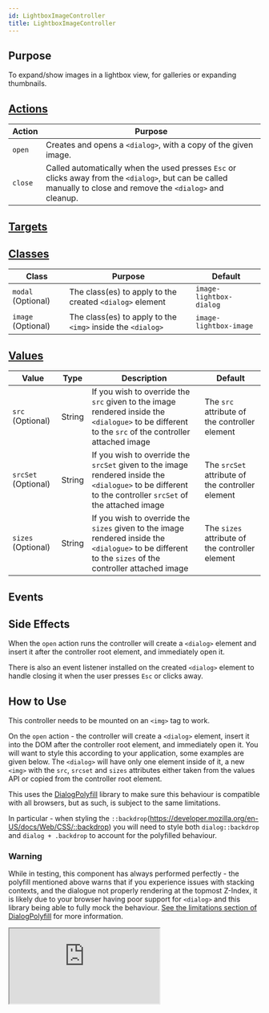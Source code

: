 ```yaml
---
id: LightboxImageController
title: LightboxImageController
---
```




## Purpose

To expand/show images in a lightbox view, for galleries or expanding thumbnails.


## [Actions](https://stimulus.hotwire.dev/reference/actions)

| Action | Purpose |
| --- | --- |
| `open` | Creates and opens a `<dialog>`, with a copy of the given image. |
| `close` | Called automatically when the used presses `Esc` or clicks away from the `<dialog>`, but can be called manually to close and remove the `<dialog>` and cleanup. |

## [Targets](https://stimulus.hotwire.dev/reference/targets)
<NoTargets/>

## [Classes](https://stimulus.hotwire.dev/reference/classes)

| Class | Purpose | Default |
| --- | --- | --- |
| `modal` (Optional) | The class(es) to apply to the created `<dialog>` element | `image-lightbox-dialog` |
| `image` (Optional)| The class(es) to apply to the `<img>` inside the `<dialog>` | `image-lightbox-image` |

## [Values](https://stimulus.hotwire.dev/reference/values)

| Value | Type | Description | Default |
| --- | --- | --- | --- |
| `src` (Optional) | String | If you wish to override the `src` given to the image rendered inside the `<dialogue>`  to be different to the `src` of the controller attached image | The `src` attribute of the controller element |
| `srcSet` (Optional) | String | If you wish to override the `srcSet` given to the image rendered inside the `<dialogue>`  to be different to the controller `srcSet` of the attached image | The `srcSet` attribute of the controller element |
| `sizes` (Optional) | String | If you wish to override the `sizes` given to the image rendered inside the `<dialogue>`  to be different to the `sizes` of the controller attached image | The `sizes` attribute of the controller element |

## Events
<NoEvents/>

## Side Effects

When the `open` action runs the controller will create a `<dialog>` element and insert it after the controller root element, and immediately open it.

There is also an event listener installed on the created `<dialog>` element to handle closing it when the user presses `Esc` or clicks away.



## How to Use

This controller needs to be mounted on an `<img>` tag to work.

On the `open` action - the controller will create a `<dialog>` element, insert it into the DOM after the controller root element, and immediately open it. You will want to style this according to your application, some examples are given below.
The `<dialog>` will have only one element inside of it, a new `<img>` with the `src`, `srcset` and `sizes` attributes either taken from the values API or copied from the controller root element.

This uses the [DialogPolyfill](https://github.com/GoogleChrome/dialog-polyfill) library to make sure this behaviour is compatible with all browsers, but as such, is subject to the same limitations.

In particular - when styling the `::backdrop`(https://developer.mozilla.org/en-US/docs/Web/CSS/::backdrop) you will need to style both `dialog::backdrop` and `dialog + .backdrop` to account for the polyfilled behaviour.

### Warning

While in testing, this component has always performed perfectly - the polyfill mentioned above warns that if you experience issues with stacking contexts, and the dialogue not properly rendering at the topmost Z-Index, it is likely due to your browser having poor support for `<dialog>` and this library being able
to fully mock the behaviour. [See the limitations section of DialogPolyfill](https://github.com/GoogleChrome/dialog-polyfill#limitations) for more
information.



<iframe
  src="https:///stimulus-library.netlify.appcontrollers/lightbox_image_controller.html"
  style={{width: "100%", height: "500px", border: "0", borderRadius: "4px", overflow: "hidden"}}
  sandbox="allow-forms allow-modals allow-popups allow-presentation allow-same-origin allow-scripts"
/>
